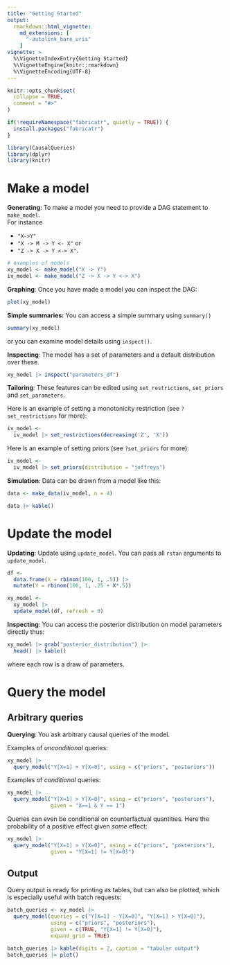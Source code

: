```yaml
---
title: "Getting Started"
output: 
  rmarkdown::html_vignette:
    md_extensions: [ 
      "-autolink_bare_uris" 
    ]
vignette: >
  %\VignetteIndexEntry{Getting Started}
  %\VignetteEngine{knitr::rmarkdown}
  %\VignetteEncoding{UTF-8}
---
```


```r
knitr::opts_chunk$set(
  collapse = TRUE,
  comment = "#>"
)

```

```r
if(!requireNamespace("fabricatr", quietly = TRUE)) {
  install.packages("fabricatr")
}

library(CausalQueries)
library(dplyr)
library(knitr)
```

# Make a model

**Generating**: To make a model you need to provide a DAG statement to `make_model`.  
For instance 

* `"X->Y"`
*  `"X -> M -> Y <- X"` or  
* `"Z -> X -> Y <-> X"`. 

```r
# examples of models
xy_model <- make_model("X -> Y")
iv_model <- make_model("Z -> X -> Y <-> X")

```

**Graphing**: Once you have made a model you can inspect the DAG:

```r
plot(xy_model)
```

**Simple summaries:** You can access a simple summary using `summary()`


```r
summary(xy_model)
```

or you can examine model details using `inspect()`.

**Inspecting**: The model has a set of parameters and a default distribution over these.


```r
xy_model |> inspect("parameters_df") 
```

**Tailoring**: These features can be edited using `set_restrictions`, `set_priors` and `set_parameters`.

Here is an example of setting a monotonicity restriction  (see `?set_restrictions` for more): 

```r
iv_model <- 
  iv_model |> set_restrictions(decreasing('Z', 'X'))
```

Here is an example of setting priors (see `?set_priors` for more): 

```r
iv_model <- 
  iv_model |> set_priors(distribution = "jeffreys")
```

**Simulation**: Data can be drawn from a model like this:

```r
data <- make_data(iv_model, n = 4) 

data |> kable()

```

# Update the model

**Updating**: Update using `update_model`. You can pass all `rstan` arguments to `update_model`.

```r
df <- 
  data.frame(X = rbinom(100, 1, .5)) |>
  mutate(Y = rbinom(100, 1, .25 + X*.5))

xy_model <- 
  xy_model |> 
  update_model(df, refresh = 0)
```

**Inspecting**: You can access the posterior distribution on model parameters directly thus:

```r

xy_model |> grab("posterior_distribution") |> 
  head() |> kable()

```

where each row is a draw of parameters.

# Query the model

## Arbitrary queries

**Querying**: You ask arbitrary causal queries of the model. 

Examples of *unconditional* queries:

```r
xy_model |> 
  query_model("Y[X=1] > Y[X=0]", using = c("priors", "posteriors")) 
```

Examples of *conditional* queries:

```r
xy_model |> 
  query_model("Y[X=1] > Y[X=0]", using = c("priors", "posteriors"),
              given = "X==1 & Y == 1") 
```

Queries can even be conditional on counterfactual quantities. Here the probability of a positive effect given *some* effect:

```r
xy_model |> 
  query_model("Y[X=1] > Y[X=0]", using = c("priors", "posteriors"),
              given = "Y[X=1] != Y[X=0]") 
```

## Output

Query output is ready for printing as tables, but can also be plotted, which is especially useful with batch requests:


```r
batch_queries <- xy_model |> 
  query_model(queries = c("Y[X=1] - Y[X=0]", "Y[X=1] > Y[X=0]"), 
              using = c("priors", "posteriors"), 
              given = c(TRUE, "Y[X=1] != Y[X=0]"),
              expand_grid = TRUE) 

batch_queries |> kable(digits = 2, caption = "tabular output")
batch_queries |> plot() 
```
